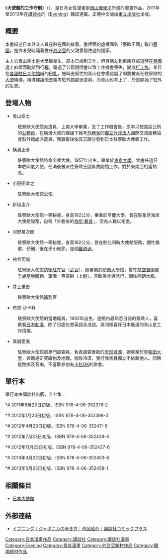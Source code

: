 {{Infobox animanga/Headerofja
|title= 大使館的工作守則
|image= 
|size= 
|caption= 
|japanese= ジャポニカの歩き方
|english= 
|kana= ジャポニカのあるきかた
|romaji= 
|genre= 
}}
{{Infobox animanga/Manga
|標題= 
|作者= [[西山優里子|西山優里子]]
|作畫= 
|出版社= {{flagicon|Japan}} [[講談社|講談社]]<br/>{{flagicon|Taiwan}} [[東立出版社|東立出版社]]
|其他出版社= 
|連載雜誌= {{flagicon|Japan}} [[Evening|Evening]]
|label= {{flagicon|Japan}} EveningKC
|網路= 
|發售日= 
|開始= 2011年
|結束= 2013年
|冊數= 全7冊
|話數= 
|其他= 
|版權=
}}
{{Infobox animanga/Footerofja}}
《'''大使館的工作守則'''》（{{lang|ja|ジャポニカの歩き方}}），是日本女性漫畫家[[西山優里子|西山優里子]]所畫的漫畫作品，2011年至2013年在[[講談社|講談社]]的《[[Evening|Evening]]》雜誌連載。正體中文版由[[東立出版社|東立出版社]]出版。

==概要==
本書描述日本外交人員在駐在國的故事。書裡面的虛構國名「寮歐王國」取自[[寮國|寮國]]，是作者兒時隨著擔任[[外交官|外交官]]的父親曾居住過的國家。

主人公青山空土是大學畢業生，原本已找到工作，但與朋友到東南亞旅遊時在[[泰國|泰國]]遇上麻煩而耽誤到行程，錯過了公司說明會以致工作機會喪失，變成[[打工族|打工族]]。某日在[[外國駐日本機構列表|各國駐日大使館]]辦的[[巴札|巴札]]，被叫去幫忙的青山在會場認識了即將被派任駐寮歐的[[大使|大使]]橫溝，橫溝建議他去報考駐外館處派遣員，而青山也考上了，於是開始了駐外的生涯。

==登場人物==
*青山空土
:駐寮歐大使館派遣員，上南大學畢業，丟了工作機會後，原本只想當區公所的[[公務員|公務員]]，在橫溝大使的建議下報考[[日本外務省|外務省]]的[[獨立行政法人|獨立行政法人]]國際交流服務協會駐外館處派遣員，獲錄取後依其志願分發到日本駐寮歐大使館工作。

*橫溝正彥
:駐寮歐大使館特命全權大使，1957年出生，畢業於[[東京大學|東京大學]]。曾擔任過日本駐印度大使，任滿後被派往寮歐王國負責開館工作。對於東南亞相當熟悉。

*小野田幸之
:駐寮歐大使館[[公使|公使]]。

*新垣圭介
:駐寮歐大使館一等秘書，身高182公分，畢業於早慶大學，曾在駐象牙海岸大使館服務，自稱「外務省的[[強尼·戴普|強尼·戴普]]」，但為人難以相處。

*河野萬次郎
:駐寮歐大使館一等秘書，身高182公分，曾在駐比利時大使館服務，個性嚴肅、仔細，很在乎小細節，是個[[鐵道迷|鐵道迷]]。

*神宮司誠
:駐寮歐大使館[[防衛駐在官|防衛駐在官]]（[[武官|武官]]），她畢業於[[防衛大學校|防衛大學校]]，曾在[[航空自衛隊|航空自衛隊]][[千歲基地|千歲基地]]服勤，軍階一等空尉（[[上尉|上尉]]）。喜歡美食與旅行，個性開朗大膽。

*井上重吉
:駐寮歐大使館醫務官

*布恩·沙卡林
:駐寮歐大使館的當地職員，1992年出生，是館內最熟悉日語的寮歐人，喜歡看[[日本動漫|日本動漫]]，除了日語也會英語及法語。與同樣喜好日本動漫的青山是工作搭檔。

*真鍋愛美
:駐寮歐大使館的專門調查員，負責調查寮歐的[[天然資源|天然資源]]，她畢業於[[早稻田大學|早稻田大學]]，興趣是研究礦物及地理。個性冷漠、我行我素且獨立不依賴他人。同時是路痴及音痴，不喜歡參加有[[卡拉OK|卡拉OK]]的聚會。

==單行本==
單行本由講談社出版，全七集：
*# 2011年{{0}}8月23日初版、ISBN 978-4-06-352378-2
*# 2012年{{0}}1月23日初版、ISBN 978-4-06-352398-0
*# 2012年{{0}}4月23日初版、ISBN 978-4-06-352411-6
*# 2012年{{0}}7月23日初版、ISBN 978-4-06-352428-4
*# 2012年11月22日初版、ISBN 978-4-06-352437-6
*# 2013年{{0}}3月22日初版、ISBN 978-4-06-352453-6
*# 2013年{{0}}5月23日初版、ISBN 978-4-06-352458-1

==相關條目==
*[[日本大使館|日本大使館]]

==外部連結==
* {{ja}}[http://kc.kodansha.co.jp/search?kw=%E3%82%B8%E3%83%A3%E3%83%9D%E3%83%8B%E3%82%AB%E3%81%AE%E6%AD%A9%E3%81%8D%E6%96%B9 イブニング｜ジャポニカの歩き方｜作品紹介｜講談社コミックプラス] {{Wayback|url=http://kc.kodansha.co.jp/search?kw=%E3%82%B8%E3%83%A3%E3%83%9D%E3%83%8B%E3%82%AB%E3%81%AE%E6%AD%A9%E3%81%8D%E6%96%B9 |date=20200314190623 }}

{{DEFAULTSORT:Japonika no arukikata}}
[[Category:日本漫畫作品|Category:日本漫畫作品]]
[[Category:講談社|Category:講談社]]
[[Category:講談社漫畫|Category:講談社漫畫]]
[[Category:Evening|Category:Evening]]
[[Category:青年漫畫|Category:青年漫畫]]
[[Category:外交官題材作品|Category:外交官題材作品]]
[[Category:職場題材作品|Category:職場題材作品]]